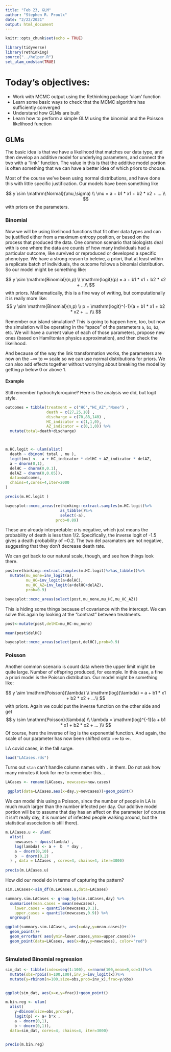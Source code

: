 ```yaml
---
title: "Feb 23, GLM"
author: "Stephen R. Proulx"
date: "2/22/2021"
output: html_document
---
```


```r
knitr::opts_chunk$set(echo = TRUE)

library(tidyverse)
library(rethinking)
source("../helper.R")
set_ulam_cmdstan(TRUE)
```

# Today's objectives:  
* Work with MCMC output using the Rethinking package 'ulam' function
* Learn some basic ways to check that the MCMC algorithm has sufficiently converged
* Understand how GLMs are built
* Learn how to perform a simple GLM using the binomial and the Poisson likelihood function 



## GLMs
The basic idea is that we have a likelihood that matches our data type, and then develop an additive model for underlying parameters, and connect the two with a "link" function. The value in this is that the additive model portion is often something that we can have a better idea of which priors to choose. 

Most of the course we've been using normal distributions, and have done this with little specific justification. Our models have been something like

$$
y \sim \mathrm{Normal}(\mu,\sigma) \\
\mu = a + b1 * x1 + b2 * x2 + ... \\
$$
with priors on the parameters.


### Binomial
Now we will be using likelihood functions that fit other data types and can be justified either from a maximum entropy position, or based on the process that produced the data. One common scenario that biologists deal with is one where the data are counts of how many individuals had a particular outcome, like survived or reproduced or developed a specific phenotype. We have a strong reason to beleive, a priori, that at least within a replicate batch of individuals, the outcome follows a binomial distribution. So our model might be something like:

$$
y \sim \mathrm{Binomial}(n,p) \\
\mathrm{logit}(p) = a + b1 * x1 + b2 * x2 + ...\\
$$
with priors. Mathematically, this is a fine way of writing, but computationally it is really more like:
$$
y \sim \mathrm{Binomial}(n,p) \\
p = \mathrm{logit}^{-1}(a + b1 * x1 + b2 * x2 + ... )\\
$$

Remember our island simulation? This is going to happen here, too, but now the simulation will be operating in the "space" of the parameters `a`, `b1`, `b2`, etc. We will have a current value of each of those parameters, propose new ones (based on Hamiltonian physics approximation), and then check the likelihood.

And because of the way the link transformation works, the parameters are now on the $-\infty$ to $\infty$ scale so we can use normal distributions for priors. We can also add effects together without worrying about breaking the model by getting $p$ below 0 or above 1. 


#### Example
Still remember hydrochyloroquine? Here is the analysis we did, but logit style. 
```r

outcomes = tibble(treatment = c("HC","HC_AZ","None") , 
                  death = c(27,25,18) , 
                  discharge = c(70,88,140) , 
                  HC_indicator = c(1,1,0),
                  AZ_indicator = c(0,1,0)) %>%
  mutate(total=death+discharge)



m.HC.logit <- ulam(alist(
  death ~ dbinom( total , mu ),
  logit(mu) <-  a + HC_indicator * delHC + AZ_indicator * delAZ,
  a ~ dnorm(0,1),
  delHC ~ dnorm(0,0.1),
  delAZ ~ dnorm(0,0.05)),
  data=outcomes,
  chains=4,cores=4,iter=2000
)

precis(m.HC.logit )

```

```r
bayesplot::mcmc_areas(rethinking::extract.samples(m.HC.logit)%>%
                        as_tibble()%>%
                        select(-a),
                      prob=0.89)

```


These are already interpretable: $a$ is negative, which just means the probability of death is less than 1/2. Specifically, the inverse logit of -1.5 gives a death probability of ~0.2. The two del paramaters are not negative, suggesting that they don't decrease death rate.  

We can get back to our natural scale, though, and see how things look there.
```r
post=rethinking::extract.samples(m.HC.logit)%>%as_tibble()%>%
  mutate(mu_none=inv_logit(a),
         mu_HC=inv_logit(a+delHC),
         mu_HC_AZ=inv_logit(a+delHC+delAZ),
         prob=0.9)

bayesplot::mcmc_areas(select(post,mu_none,mu_HC,mu_HC_AZ))


```

This is hiding some things because of covariance with the intercept. We can solve this again by looking at the "contrast" between treatments.

```r
post<-mutate(post,delHC=mu_HC-mu_none)

mean(post$delHC)

bayesplot::mcmc_areas(select(post,delHC),prob=0.9)

```




### Poisson

Another common scenario is count data where the upper limit might be quite large. Number of offspring produced, for example. In this case, a fine a priori model is the Poisson distribution. Our model might be something like:

$$
y \sim \mathrm{Poisson}(\lambda) \\
\mathrm{log}(\lambda) = a + b1 * x1 + b2 * x2 + ...\\
$$
with priors. Again we could put the inverse function on the other side and get
$$
y \sim \mathrm{Poisson}(\lambda) \\
\lambda = \mathrm{log}^{-1}(a + b1 * x1 + b2 * x2 + ... )\\
$$
Of course, here the inverse of log is the exponential function. And again, the scale of our parameter has now been shifted onto $-\infty$ to $\infty$.


LA covid cases, in the fall surge.
```r
load("LACases.rds")

```

Turns out `stan` can't handle column names with `.` in them. Do not ask how many minutes it took for me to remember this...
```r
LACases <- rename(LACases, newcases=new.cases)  
```


```r
 ggplot(data=LACases,aes(x=day,y=newcases))+geom_point()

```

We can model this using a Poisson, since the number of people in LA is much much larger than the number infected per day. Our additive model portion will be to assume that day has an affect on the parameter (of course it isn't really day, it is number of infected people walking around, but the statistical association is still there).



```r
m.LACases.u <- ulam(
  alist(
    newcases ~ dpois(lambda) ,
    log(lambda) <- a +  b  * day ,
    a ~ dnorm(0,10) ,
    b  ~ dnorm(0,2)
  ) , data = LACases , cores=4, chains=4, iter=3000)
 
precis(m.LACases.u) 


```

How did our model do in terms of capturing the pattern? 
```r
sim.LACases<-sim_df(m.LACases.u,data=LACases)

summary.sim.LACases <- group_by(sim.LACases,day) %>%
  summarise(mean.cases = mean(newcases),
    lower.cases = quantile(newcases,0.1),
    upper.cases = quantile(newcases,0.9)) %>%
  ungroup()

ggplot(summary.sim.LACases, aes(x=day,y=mean.cases))+
  geom_point()+
  geom_errorbar( aes(ymin=lower.cases,ymax=upper.cases))+
  geom_point(data=LACases, aes(x=day,y=newcases), color="red")
  
```

### Simulated Binomial regression

```r
sim_dat <- tibble(index=seq(1:100), x=rnorm(100,mean=0,sd=3))%>% 
  mutate(obs=rpois(n=100,100),inv_x=inv_logit(x))%>%
  mutate(y=rbinom(n=100,size=obs,prob=inv_x),frac=y/obs) 


ggplot(sim_dat, aes(x=x,y=frac))+geom_point()
```
```r
m.bin.reg <- ulam(
  alist(
    y~dbinom(size=obs,prob=p),
    logit(p) <- a+ b*x ,
    a ~ dnorm(0,1),
    b ~ dnorm(0,1)),
  data=sim_dat, cores=4, chains=4, iter=3000)


precis(m.bin.reg)
```



